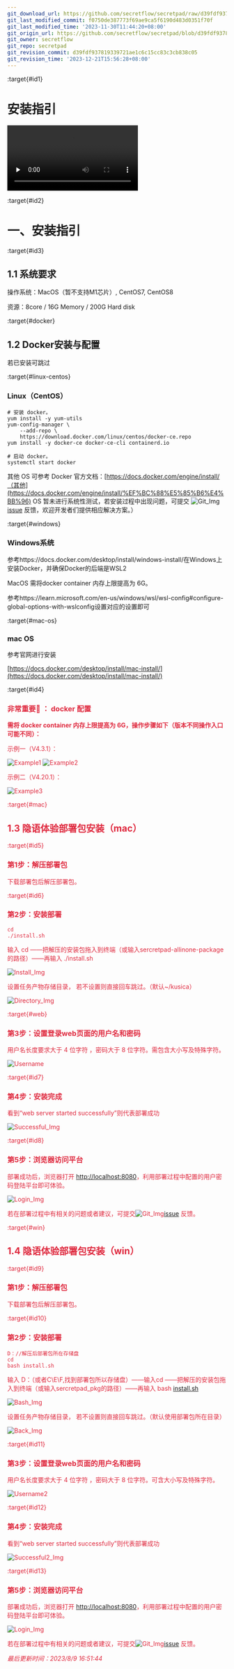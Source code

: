 ```yaml
---
git_download_url: https://github.com/secretflow/secretpad/raw/d39fdf937819339721ae1c6c15cc83c3cb838c05/docs/deployment_experience/platform_installation_guidelines.md
git_last_modified_commit: f0750de387773f69ae9ca5f6190d483d0351f70f
git_last_modified_time: '2023-11-30T11:44:20+08:00'
git_origin_url: https://github.com/secretflow/secretpad/blob/d39fdf937819339721ae1c6c15cc83c3cb838c05/docs/deployment_experience/platform_installation_guidelines.md
git_owner: secretflow
git_repo: secretpad
git_revision_commit: d39fdf937819339721ae1c6c15cc83c3cb838c05
git_revision_time: '2023-12-21T15:56:28+08:00'
---
```


:target{#id1}

# 安装指引

<video id="video" controls={true} preload="none">
  <source id="mp4" src="https://secretflow-public.oss-cn-hangzhou.aliyuncs.com/tutorial-video/install_guide.mp4" type="video/mp4" />
</video>

:target{#id2}

# 一、安装指引

:target{#id3}

## 1.1 系统要求

操作系统：MacOS（暂不支持M1芯片）, CentOS7, CentOS8

资源：8core / 16G Memory / 200G Hard disk

:target{#docker}

## 1.2 Docker安装与配置

若已安装可跳过

:target{#linux-centos}

### Linux（CentOS）

```shell
# 安装 docker。
yum install -y yum-utils
yum-config-manager \
	--add-repo \
	https://download.docker.com/linux/centos/docker-ce.repo
yum install -y docker-ce docker-ce-cli containerd.io

# 启动 docker。
systemctl start docker
```

其他 OS 可参考 Docker 官方文档：[https://docs.docker.com/engine/install/（其他](https://docs.docker.com/engine/install/%EF%BC%88%E5%85%B6%E4%BB%96) OS 暂未进行系统性测试，若安装过程中出现问题，可提交
![Git\_Img](../_assets/git_img.png)[issue](https://github.com/secretflow/secretflow/issues) 反馈，欢迎开发者们提供相应解决方案。）

:target{#windows}

### Windows系统

参考https\://docs.docker.com/desktop/install/windows-install/在Windows上安装Docker，并确保Docker的后端是WSL2

MacOS 需将docker container 内存上限提高为 6G。

参考https\://learn.microsoft.com/en-us/windows/wsl/wsl-config#configure-global-options-with-wslconfig设置对应的设置即可

:target{#mac-os}

### mac OS

参考官网进行安装

[https://docs.docker.com/desktop/install/mac-install/](https://docs.docker.com/desktop/install/mac-install/)

:target{#id4}

### <font color="#DF2A3F" /> 非常重要📢 ： docker 配置&#x20;

<strong>需将 docker container 内存上限提高为 6G，操作步骤如下（版本不同操作入口可能不同）：</strong>

示例一（V4.3.1）：

![Example1](../_assets/example1.png) ![Example2](../_assets/example2.png)

示例二（V4.20.1）：

![Example3](../_assets/example3.png)

:target{#mac}

## 1.3 隐语体验部署包安装（mac）

:target{#id5}

### 第1步：解压部署包

下载部署包后解压部署包。

:target{#id6}

### 第2步：安装部署

```shell
cd 
./install.sh
```

输入 cd ——把解压的安装包拖入到终端（或输入sercretpad-allinone-package的路径）——再输入 ./install.sh

![Install\_Img](../_assets/install_img.png)

设置任务产物存储目录， 若不设置则直接回车跳过。（默认\~/kusica）

![Directory\_Img](../_assets/directory_img.png)

:target{#web}

### 第3步：设置登录web页面的用户名和密码

用户名长度要求大于 4 位字符 ，密码大于 8 位字符。需包含大小写及特殊字符。

![Username](../_assets/username.png)

:target{#id7}

### 第4步：安装完成

看到“web server started successfully”则代表部署成功

![Successful\_Img](../_assets/successful_img.png)

:target{#id8}

### 第5步：浏览器访问平台

部署成功后，浏览器打开 [http://localhost:8080](http://localhost:8080)，利用部署过程中配置的用户密码登陆平台即可体验。

![Login\_Img](../_assets/login_img.png)

若在部署过程中有相关的问题或者建议，可提交![Git\_Img](../_assets/git_img.png)[issue](https://github.com/secretflow/secretflow/issues)
反馈。

:target{#win}

## 1.4 隐语体验部署包安装（win）

:target{#id9}

### 第1步：解压部署包

下载部署包后解压部署包。

:target{#id10}

### 第2步：安装部署

```shell
D：//解压后部署包所在存储盘
cd 
bash install.sh
```

输入 D：（或者C\E\F,找到部署包所以存储盘）——输入cd ——把解压的安装包拖入到终端（或输入sercretpad\_pkg的路径）——再输入 bash
[install.sh](http://install.sh)

![Bash\_Img](../_assets/bash_img.png)

设置任务产物存储目录， 若不设置则直接回车跳过。（默认使用部署包所在目录）

![Back\_Img](../_assets/back_img.png)

:target{#id11}

### 第3步：设置登录web页面的用户名和密码

用户名长度要求大于 4 位字符 ，密码大于 8 位字符。可含大小写及特殊字符。

![Username2](../_assets/username2.png)

:target{#id12}

### 第4步：安装完成

看到“web server started successfully”则代表部署成功

![Successful2\_Img](../_assets/successful2_img.png)

:target{#id13}

### 第5步：浏览器访问平台

部署成功后，浏览器打开 [http://localhost:8080](http://localhost:8080)，利用部署过程中配置的用户密码登陆平台即可体验。

![Login\_Img](../_assets/login_img.png)

若在部署过程中有相关的问题或者建议，可提交![Git\_Img](../_assets/git_img.png)[issue](https://github.com/secretflow/secretflow/issues)
反馈。

<em>最后更新时间：2023/8/9 16:51:44</em>
